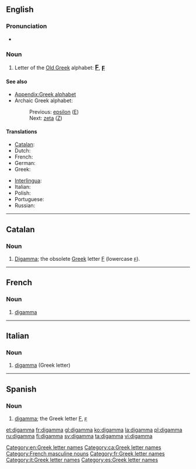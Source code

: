 ==English==
{{wikipedia}}

===Pronunciation===
* {{rhymes|æmə}}

===Noun===
{{en-noun}}

# Letter of the [[w:Old Greek|Old Greek]] alphabet: <big><b>[[Ϝ]]</b></big>, <big><b>[[ϝ]]</b></big>

====See also====
* [[Appendix:Greek alphabet]]
* Archaic Greek alphabet:
*: Previous: [[epsilon]] ([[Ε]])
*: Next: [[zeta]] ([[Ζ]])

====Translations====
{{trans-top|letter of the Old Greek alphabet}}
* [[Catalan]]: {{t-|ca|digamma|f}}
* Dutch: {{t-|nl|digamma|m|f}}
* French: {{t+|fr|digamma|m}}
* German: {{t-|de|Digamma|n}}
* Greek: {{t+|el|δίγαμμα|n}}
{{trans-mid}}
* [[Interlingua]]: {{t-|ia|digamma}}
* Italian: {{t-|it|digamma}}
* Polish: {{t+|pl|digamma}}
* Portuguese: {{t-|pt|digama|m}}
* Russian: {{t+|ru|дигамма|f|tr=digámma}}
{{trans-bottom}}

[[Category:en:Greek letter names]]

----

==Catalan==

===Noun===
{{ca-noun|f|pl=digammes}}

# [[digamma#English|Digamma]]; the obsolete [[Appendix:Greek script|Greek]] letter [[Ϝ]] (lowercase [[ϝ]]).

[[Category:ca:Greek letter names]]

----

==French==

===Noun===
{{fr-noun-inv|m}}

# [[#English|digamma]] {{gloss|Greek letter}}

[[Category:French masculine nouns]]
[[Category:fr:Greek letter names]]

----
==Italian==

===Noun===
{{wikipedia|lang=it}}
{{head|it|noun}} {{m|inv}}

# [[#English|digamma]] (Greek letter)

[[Category:it:Greek letter names]]
----

==Spanish==

===Noun===
{{es-noun|f}}

# [[#English|digamma]]; the Greek letter [[Ϝ]], [[ϝ]]

[[Category:es:Greek letter names]]

[[et:digamma]]
[[fr:digamma]]
[[gl:digamma]]
[[ko:digamma]]
[[la:digamma]]
[[pl:digamma]]
[[ru:digamma]]
[[fi:digamma]]
[[sv:digamma]]
[[ta:digamma]]
[[vi:digamma]]